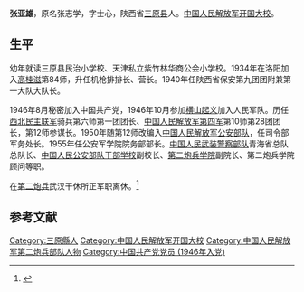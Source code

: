 '''张亚雄'''{{BD|1912年||2013年|12月17日|catIdx=Zhang}}，原名张志学，字士心，陕西省[[三原县|三原县]]人。[[中国人民解放军开国大校|中国人民解放军开国大校]]。

==生平== 
幼年就读三原县民治小学校、天津私立紫竹林华商公会小学校。1934年在洛阳加入[[高桂滋|高桂滋]]第84师，升任机枪排排长、营长。1940年任陕西省保安第九团团附兼第一大队大队长。

1946年8月秘密加入中国共产党，1946年10月参加[[横山起义|横山起义]]加入人民军队。历任[[西北民主联军|西北民主联军]]骑兵第六师第一团团长、[[中国人民解放军第四军|中国人民解放军第四军]]第10师第28团团长，第12师参谋长。1950年随第12师改编入[[中国人民解放军公安部队|中国人民解放军公安部队]]，任司令部军务处长。1955年任公安军学院院务部部长。[[中国人民武装警察部队|中国人民武装警察部队]]青海省总队总队长、[[中国人民公安部队干部学校|中国人民公安部队干部学校]]副校长、[[第二炮兵学院|第二炮兵学院]]副院长、第二炮兵学院顾问等职。

在[[第二炮兵|第二炮兵]]武汉干休所正军职离休。<ref>{{Cite web |url=http://mil.news.sina.com.cn/2013-12-31/0530757560.html |title=“张亚雄同志逝世”，《[[解放军报|解放军报]]》，2013年12月31日 |access-date=2020-07-11 |archive-date=2020-07-11 |archive-url=https://web.archive.org/web/20200711092703/http://mil.news.sina.com.cn/2013-12-31/0530757560.html }}</ref>

==参考文献==
<references/>

{{DEFAULTSORT:zhang yaxiong}}
[[Category:三原縣人|Category:三原縣人]]
[[Category:中国人民解放军开国大校|Category:中国人民解放军开国大校]]
[[Category:中国人民解放军第二炮兵部队人物|Category:中国人民解放军第二炮兵部队人物]]
[[Category:中国共产党党员_(1946年入党)|Category:中国共产党党员 (1946年入党)]]